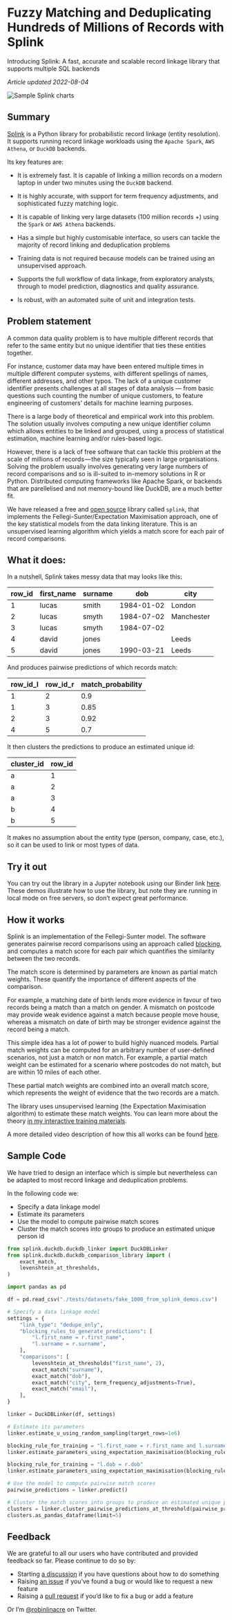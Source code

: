 
# Fuzzy Matching and Deduplicating Hundreds of Millions of Records with Splink

<Subtitle>
  Introducing Splink: A fast, accurate and scalable record linkage library that
  supports multiple SQL backends
</Subtitle>

_Article updated 2022-08-04_

<img
  src={splink_charts_img}
  alt="Sample Splink charts"
  style="margin-bottom:0;"
/>

## Summary

[Splink](https://github.com/moj-analytical-services/splink) is a Python library for probabilistic record linkage (entity resolution). It supports running record linkage workloads using the `Apache Spark`, `AWS Athena`, or `DuckDB` backends.

Its key features are:

- It is extremely fast. It is capable of linking a million records on a modern laptop in under two minutes using the `DuckDB` backend.

- It is highly accurate, with support for term frequency adjustments, and sophisticated fuzzy matching logic.

- It is capable of linking very large datasets (100 million records +) using the `Spark` or `AWS Athena` backends.

- Has a simple but highly customisable interface, so users can tackle the majority of record linking and deduplication problems

- Training data is not required because models can be trained using an unsupervised approach.

- Supports the full workflow of data linkage, from exploratory analysts, through to model prediction, diagnostics and quality assurance.

- Is robust, with an automated suite of unit and integration tests.

## Problem statement

A common data quality problem is to have multiple different records that refer to the same entity but no unique identifier that ties these entities together.

For instance, customer data may have been entered multiple times in multiple different computer systems, with different spellings of names, different addresses, and other typos. The lack of a unique customer identifier presents challenges at all stages of data analysis — from basic questions such counting the number of unique customers, to feature engineering of customers’ details for machine learning purposes.

There is a large body of theoretical and empirical work into this problem. The solution usually involves computing a new unique identifier column which allows entities to be linked and grouped, using a process of statistical estimation, machine learning and/or rules-based logic.

However, there is a lack of free software that can tackle this problem at the scale of millions of records — the size typically seen in large organisations. Solving the problem usually involves generating very large numbers of record comparisons and so is ill-suited to in-memory solutions in R or Python. Distributed computing frameworks like Apache Spark, or backends that are parellelised and not memory-bound like DuckDB, are a much better fit.

We have released a free and [open source](https://github.com/moj-analytical-services/splink) library called `splink`, that implements the Fellegi-Sunter/Expectation Maximisation approach, one of the key statistical models from the data linking literature. This is an unsupervised learning algorithm which yields a match score for each pair of record comparisons.

## What it does:

In a nutshell, Splink takes messy data that may looks like this:

| row_id | first_name | surname | dob        | city       |
| ------ | ---------- | ------- | ---------- | ---------- |
| 1      | lucas      | smith   | 1984-01-02 | London     |
| 2      | lucas      | smyth   | 1984-07-02 | Manchester |
| 3      | lucas      | smyth   | 1984-07-02 |            |
| 4      | david      | jones   |            | Leeds      |
| 5      | david      | jones   | 1990-03-21 | Leeds      |

And produces pairwise predictions of which records match:

| row_id_l | row_id_r | match_probability |
| -------- | -------- | ----------------- |
| 1        | 2        | 0.9               |
| 1        | 3        | 0.85              |
| 2        | 3        | 0.92              |
| 4        | 5        | 0.7               |

It then clusters the predictions to produce an estimated unique id:

| cluster_id | row_id |
| ---------- | ------ |
| a          | 1      |
| a          | 2      |
| a          | 3      |
| b          | 4      |
| b          | 5      |

It makes no assumption about the entity type (person, company, case, etc.), so it can be used to link or most types of data.

## Try it out

You can try out the library in a Jupyter notebook using our Binder link [here](https://mybinder.org/v2/gh/moj-analytical-services/splink_demos/master?urlpath=lab/tree/index.ipynb). These demos illustrate how to use the library, but note they are running in local mode on free servers, so don’t expect great performance.

## How it works

Splink is an implementation of the Fellegi-Sunter model. The software generates pairwise record comparisons using an approach called [blocking](https://en.wikipedia.org/wiki/Record_linkage#Probabilistic_record_linkage), and computes a match score for each pair which quantifies the similarity between the two records.

The match score is determined by parameters are known as partial match weights. These quantify the importance of different aspects of the comparison.

For example, a matching date of birth lends more evidence in favour of two records being a match than a match on gender. A mismatch on postcode may provide weak evidence against a match because people move house, whereas a mismatch on date of birth may be stronger evidence against the record being a match.

This simple idea has a lot of power to build highly nuanced models. Partial match weights can be computed for an arbitrary number of user-defined scenarios, not just a match or non match. For example, a partial match weight can be estimated for a scenario where postcodes do not match, but are within 10 miles of each other.

These partial match weights are combined into an overall match score, which represents the weight of evidence that the two records are a match.

The library uses unsupervised learning (the Expectation Maximisation algorithm) to estimate these match weights. You can learn more about the theory [in my interactive training materials](https://www.robinlinacre.com/probabilistic_linkage/).

A more detailed video description of how this all works can be found [here](https://youtu.be/msz3T741KQI?t=497).

## Sample Code

We have tried to design an interface which is simple but nevertheless can be adapted to most record linkage and deduplication problems.

In the following code we:

- Specify a data linkage model
- Estimate its parameters
- Use the model to compute pairwise match scores
- Cluster the match scores into groups to produce an estimated unique person id

```python
from splink.duckdb.duckdb_linker import DuckDBLinker
from splink.duckdb.duckdb_comparison_library import (
    exact_match,
    levenshtein_at_thresholds,
)

import pandas as pd

df = pd.read_csv("./tests/datasets/fake_1000_from_splink_demos.csv")

# Specify a data linkage model
settings = {
    "link_type": "dedupe_only",
    "blocking_rules_to_generate_predictions": [
        "l.first_name = r.first_name",
        "l.surname = r.surname",
    ],
    "comparisons": [
        levenshtein_at_thresholds("first_name", 2),
        exact_match("surname"),
        exact_match("dob"),
        exact_match("city", term_frequency_adjustments=True),
        exact_match("email"),
    ],
}

linker = DuckDBLinker(df, settings)

# Estimate its parameters
linker.estimate_u_using_random_sampling(target_rows=1e6)

blocking_rule_for_training = "l.first_name = r.first_name and l.surname = r.surname"
linker.estimate_parameters_using_expectation_maximisation(blocking_rule_for_training)

blocking_rule_for_training = "l.dob = r.dob"
linker.estimate_parameters_using_expectation_maximisation(blocking_rule_for_training)

# Use the model to compute pairwise match scores
pairwise_predictions = linker.predict()

# Cluster the match scores into groups to produce an estimated unique person id
clusters = linker.cluster_pairwise_predictions_at_threshold(pairwise_predictions, 0.95)
clusters.as_pandas_dataframe(limit=5)

```

## Feedback

We are grateful to all our users who have contributed and provided feedback so far. Please continue to do so by:

- Starting [a discussion](https://github.com/moj-analytical-services/splink/discussions) if you have questions about how to do something
- Raising [an issue](https://github.com/moj-analytical-services/splink/issues) if you’ve found a bug or would like to request a new feature
- Raising a [pull request](https://github.com/moj-analytical-services/splink/pulls) if you’d like to fix a bug or add a feature

Or I’m [@robinlinacre](https://twitter.com/RobinLinacre) on Twitter.
